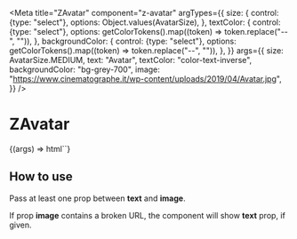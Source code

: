 
<Meta
  title="ZAvatar"
  component="z-avatar"
  argTypes={{
    size: {
      control: {type: "select"},
      options: Object.values(AvatarSize),
    },
    textColor: {
      control: {type: "select"},
      options: getColorTokens().map((token) => token.replace("--", "")),
    },
    backgroundColor: {
      control: {type: "select"},
      options: getColorTokens().map((token) => token.replace("--", "")),
    },
  }}
  args={{
    size: AvatarSize.MEDIUM,
    text: "Avatar",
    textColor: "color-text-inverse",
    backgroundColor: "bg-grey-700",
    image: "https://www.cinematographe.it/wp-content/uploads/2019/04/Avatar.jpg",
  }}
/>

# ZAvatar

<Canvas>
  <Story name="ZAvatar">
    {(args) => html`<z-avatar
      size="${args.size}"
      text="${args.text}"
      text-color="${args.textColor}"
      background-color="${args.backgroundColor}"
      image="${args.image}"
    ></z-avatar>`}
  </Story>
</Canvas>

## How to use

Pass at least one prop between **text** and **image**.

If prop **image** contains a broken URL, the component will show **text** prop, if given.

<ArgsTable of="z-avatar" />
